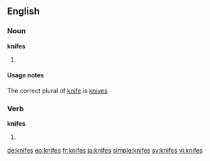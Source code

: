 ==English==

===Noun===
'''knifes'''

# {{context|nonstandard|lang=en}} {{plural of|knife}}

====Usage notes====
The correct plural of [[knife]] is [[knives]]

===Verb===
'''knifes'''

# {{en-third-person singular of|knife}}

[[de:knifes]]
[[eo:knifes]]
[[fr:knifes]]
[[ja:knifes]]
[[simple:knifes]]
[[sv:knifes]]
[[vi:knifes]]